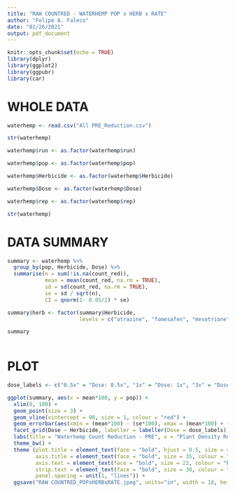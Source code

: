 ```yaml
---
title: "RAW COUNTRED - WATERHEMP POP x HERB x RATE"
author: "Felipe A. Faleco"
date: "01/26/2021"
output: pdf_document
---
```


```r

knitr::opts_chunk$set(echo = TRUE)
library(dplyr)
library(ggplot2)
library(ggpubr)
library(car)

```


# WHOLE DATA

```r

waterhemp <- read.csv("All PRE_Reduction.csv")

str(waterhemp)

waterhemp$run <- as.factor(waterhemp$run)

waterhemp$pop <- as.factor(waterhemp$pop)

waterhemp$Herbicide <- as.factor(waterhemp$Herbicide)

waterhemp$Dose <- as.factor(waterhemp$Dose)

waterhemp$rep <- as.factor(waterhemp$rep)

str(waterhemp)

```



# DATA SUMMARY

```r

summary <- waterhemp %>% 
  group_by(pop, Herbicide, Dose) %>% 
  summarise(n = sum(!is.na(count_red)), 
            mean = mean(count_red, na.rm = TRUE), 
            sd = sd(count_red, na.rm = TRUE),
            se = sd / sqrt(n),
            CI = qnorm(1- 0.05/2) * se)

summary$herb <- factor(summary$Herbicide,
                       levels = c("atrazine", "fomesafen", "mesotrione", "metribuzin", "s-metolachlor"))

summary
            
```



# PLOT

```r

dose_labels <- c("0.5x" = "Dose: 0.5x", "1x" = "Dose: 1x", "3x" = "Dose: 3x")

ggplot(summary, aes(x = mean*100, y = pop)) + 
  xlim(0, 100) + 
  geom_point(size = 3) + 
  geom_vline(xintercept = 90, size = 1, colour = "red") +
  geom_errorbar(aes(xmin = (mean*100) - (se*100), xmax = (mean*100) + (se*100), width = 0.5)) + 
  facet_grid(Dose ~ Herbicide, labeller = labeller(Dose = dose_labels)) +
  labs(title = "Waterhemp Count Reduction - PRE", x = "Plant Density Reduction (%)", y = "Accession") + 
  theme_bw() + 
  theme (plot.title = element_text(face = "bold", hjust = 0.5, size = 40, colour = "darkgreen"), 
         axis.title = element_text(face = "bold", size = 35, colour = "darkgreen"), 
         axis.text = element_text(face = "bold", size = 22, colour = "black"),
         strip.text = element_text(face = "bold", size = 30, colour = "black"),
         panel.spacing = unit(1, "lines")) +
  ggsave("RAW COUNTRED_POPxHERBxRATE.jpeg", units="in", width = 18, height = 27, dpi = 600)

```

